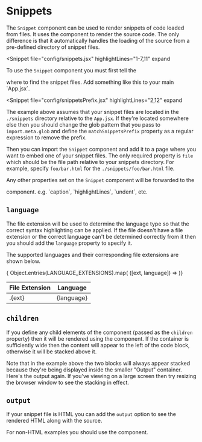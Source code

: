 
# Snippets

The `Snippet` component can be used to render snippets of code loaded from
files.  It uses the <Link to="/code/source" code="Source"/> component to
render the source code.  The only difference is that it automatically handles
the loading of the source from a pre-defined directory of snippet files.

<Snippet
  file="config/snippets.jsx"
  highlightLines="1-7,11"
  expand
>
  To use the `Snippet` component you must first tell the
  <Link to="/configuration/site-provider" code="SiteProvider"/> where to
  find the snippet files.  Add something like this to your main `App.jsx`.
</Snippet>

<Snippet
  file="config/snippetsPrefix.jsx"
  highlightLines="2,12"
  expand
>
  The example above assumes that your snippet files are located in the
  `./snippets` directory relative to the `App.jsx`. If they're located
  somewhere else then you should change the glob pattern that you pass to
  `import.meta.glob` and define the `matchSnippetsPrefix` property as a
  regular expression to remove the prefix.
</Snippet>

Then you can import the `Snippet` component and add it to a page where you want
to embed one of your snippet files.  The only required property is `file` which
should be the file path relative to your snippets directory.  For example,
specify `foo/bar.html` for the `./snippets/foo/bar.html` file.

Any other properties set on the `Snippet` component will be forwarded to the
<Link to="/code/source" code="Source"/> component. e.g. `caption`,
`highlightLines`, `undent`, etc.

<Example
  Component={SnippetComp}
  code={SnippetSrc}
/>

## `language`

The file extension will be used to determine the language type so that the
correct syntax highlighting can be applied.  If the file doesn't have a file
extension or the correct language can't be determined correctly from it then
you should add the `language` property to specify it.

The supported languages and their corresponding file extensions are shown below.

<table className="shaded striped celled">
  <thead>
    <tr>
      <th>File Extension</th>
      <th>Language</th>
    </tr>
  </thead>
  <tbody>
    { Object.entries(LANGUAGE_EXTENSIONS).map(
      ([ext, language]) =>
        <tr key={ext}>
          <td className="font-mono">.{ext}</td>
          <td className="font-mono">{language}</td>
        </tr>
    )}
  </tbody>
</table>

## `children`

If you define any child elements of the component (passed as the `children`
property) then it will be rendered using the <Link to="/content/split"
code="Split"/> component.  If the container is sufficiently wide then the
content will appear to the left of the code block, otherwise it will be
stacked above it.

<Example
  Component={ChildrenComp}
  code={ChildrenSrc}
/>

Note that in the example above the two blocks will always appear stacked
because they're being displayed inside the smaller "Output" container.
Here's the output again.  If you've viewing on a large screen then try
resizing the browser window to see the stacking in effect.

<ChildrenComp/>

## `output`

If your snippet file is HTML you can add the `output` option to see the
rendered HTML along with the source.

For non-HTML examples you should use the <Link to="/code/example" code="Example"/>
component.

<Example
  Component={OutputComp}
  code={OutputSrc}
/>

